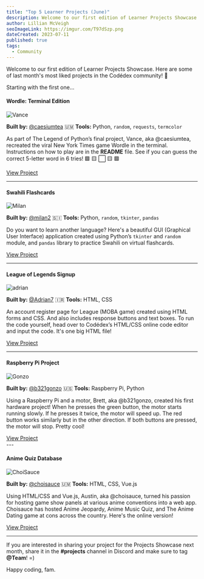 ```yaml
---
title: "Top 5 Learner Projects (June)"
description: Welcome to our first edition of Learner Projects Showcase. Here are some of last month's most liked projects in the Codédex community!
author: Lillian McVeigh
seoImageLink: https://imgur.com/T97dSzp.png
dateCreated: 2023-07-11
published: true
tags:
  - Community
---
```


Welcome to our first edition of Learner Projects Showcase. Here are some of last month's most liked projects in the Codédex community! 🤗

Starting with the first one...

#### Wordle: Terminal Edition

![Vance](https://imgur.com/kBYvirQ.png)

**Built by:** [@caesiumtea](https://www.codedex.io/@caesiumtea) 🇺🇲
**Tools:** Python, `random`, `requests`, `termcolor`

As part of The Legend of Python’s final project, Vance, aka @caesiumtea, recreated the viral New York Times game Wordle in the terminal. Instructions on how to play are in the **README** file. See if you can guess the correct 5-letter word in 6 tries! 🟩 🟨 ⬜️ 🟨 🟩

<div style={{ display: "flex", justifyContent: "center", marginBottom: "1.2rem", transform: "scale(.9)" }}>
  <a className="nes-btn is-warning" href="https://github.com/caesiumtea/wordle-cli/tree/codedexver">View Project</a>
</div>

---

#### Swahili Flashcards

![Milan](https://i.imgur.com/dFDOIbV.png)

**Built by:** [@milan2](https://www.codedex.io/@milan2) 🇸🇮
**Tools:** Python, `random`, `tkinter`, `pandas`

Do you want to learn another language? Here's a beautiful GUI (Graphical User Interface) application created using Python’s `tkinter` and `random` module, and `pandas` library to practice Swahili on virtual flashcards.

<div style={{ display: "flex", justifyContent: "center", marginBottom: "1.2rem", transform: "scale(.9)" }}>
  <a className="nes-btn is-warning" href="https://github.com/MilanGrujicic/Swahili_Flashcard">View Project</a>
</div>

---

#### League of Legends Signup

![adrian](https://i.imgur.com/m7Dh8BT.png)

**Built by:** [@Adrian7](https://www.codedex.io/@Adrian7) 🇮🇷
**Tools:** HTML, CSS

An account register page for League (MOBA game) created using HTML forms and CSS. And also includes response buttons and text boxes. To run the code yourself, head over to Codédex’s HTML/CSS online code editor and input the code. It's one big HTML file!

<div style={{ display: "flex", justifyContent: "center", marginBottom: "1.2rem", transform: "scale(.9)" }}>
  <a className="nes-btn is-warning" href="https://github.com/Kingofprund/LOL-register">View Project</a>
</div>

---

#### Raspberry Pi Project

![Gonzo](https://i.imgur.com/Ozn9N23.png)

**Built by:** [@b321gonzo](https://www.codedex.io/@b321gonzo) 🇺🇸
**Tools:** Raspberry Pi, Python

Using a Raspberry Pi and a motor, Brett, aka @b321gonzo, created his first hardware project! When he presses the green button, the motor starts running slowly. If he presses it twice, the motor will speed up. The red button works similarly but in the other direction. If both buttons are pressed, the motor will stop. Pretty cool!

<div style={{ display: "flex", justifyContent: "center", marginBottom: "1.2rem", transform: "scale(.9)" }}>
  <a className="nes-btn is-warning" href="https://www.instagram.com/p/CtfR0SCOR9B">View Project</a>
</div>
---

#### Anime Quiz Database

![ChoiSauce](https://i.imgur.com/19ZYtR1.png)

**Built by:** [@choisauce](https://www.codedex.io/@choisauce) 🇺🇲
**Tools:** HTML, CSS, Vue.js

Using HTML/CSS and Vue.js, Austin, aka @choisauce, turned his passion for hosting game show panels at various anime conventions into a web app. Choisauce has hosted Anime Jeopardy, Anime Music Quiz, and The Anime Dating game at cons across the country. Here's the online version!

<div style={{ display: "flex", justifyContent: "center", marginBottom: "1.2rem", transform: "scale(.9)" }}>
  <a className="nes-btn is-warning" href="https://anime-quiz-data.web.app">View Project</a>
</div>

---

If you are interested in sharing your project for the Projects Showcase next month, share it in the **#projects** channel in Discord and make sure to tag **@Team**! =)

Happy coding, fam.
